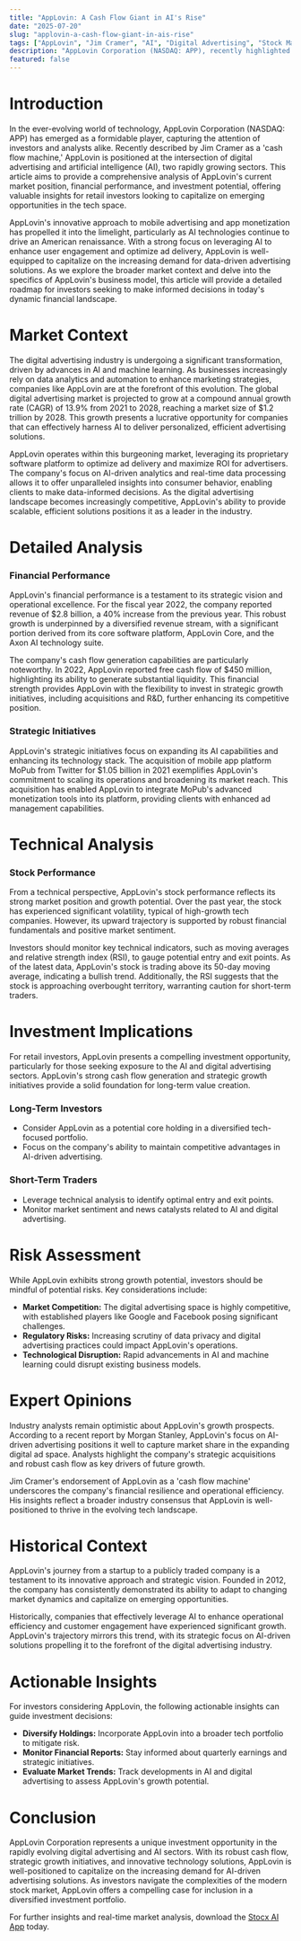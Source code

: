 ```yaml
---
title: "AppLovin: A Cash Flow Giant in AI's Rise"
date: "2025-07-20"
slug: "applovin-a-cash-flow-giant-in-ais-rise"
tags: ["AppLovin", "Jim Cramer", "AI", "Digital Advertising", "Stock Market", "Investment", "Tech Stocks", "Cash Flow", "Market Analysis", "Investment Strategy"]
description: "AppLovin Corporation (NASDAQ: APP), recently highlighted by Jim Cramer as a 'cash flow machine,' is gaining investor attention amid the AI-led American renaissance. With its robust cash flow, AppLovin stands out as a compelling investment opportunity. This article delves into the market context, financial performance, and potential risks associated with investing in AppLovin, offering retail investors a comprehensive guide to understanding the company's strategic position within the evolving technology landscape. As AI continues to reshape industries, AppLovin's innovative solutions and strategic growth initiatives position it as a key player in the digital advertising and technology sectors. This in-depth analysis provides actionable insights and investment implications, helping investors navigate the complexities of the modern stock market."
featured: false
---
```


# Introduction
In the ever-evolving world of technology, AppLovin Corporation (NASDAQ: APP) has emerged as a formidable player, capturing the attention of investors and analysts alike. Recently described by Jim Cramer as a 'cash flow machine,' AppLovin is positioned at the intersection of digital advertising and artificial intelligence (AI), two rapidly growing sectors. This article aims to provide a comprehensive analysis of AppLovin's current market position, financial performance, and investment potential, offering valuable insights for retail investors looking to capitalize on emerging opportunities in the tech space.

AppLovin's innovative approach to mobile advertising and app monetization has propelled it into the limelight, particularly as AI technologies continue to drive an American renaissance. With a strong focus on leveraging AI to enhance user engagement and optimize ad delivery, AppLovin is well-equipped to capitalize on the increasing demand for data-driven advertising solutions. As we explore the broader market context and delve into the specifics of AppLovin's business model, this article will provide a detailed roadmap for investors seeking to make informed decisions in today's dynamic financial landscape.

# Market Context
The digital advertising industry is undergoing a significant transformation, driven by advances in AI and machine learning. As businesses increasingly rely on data analytics and automation to enhance marketing strategies, companies like AppLovin are at the forefront of this evolution. The global digital advertising market is projected to grow at a compound annual growth rate (CAGR) of 13.9% from 2021 to 2028, reaching a market size of $1.2 trillion by 2028. This growth presents a lucrative opportunity for companies that can effectively harness AI to deliver personalized, efficient advertising solutions.

AppLovin operates within this burgeoning market, leveraging its proprietary software platform to optimize ad delivery and maximize ROI for advertisers. The company's focus on AI-driven analytics and real-time data processing allows it to offer unparalleled insights into consumer behavior, enabling clients to make data-informed decisions. As the digital advertising landscape becomes increasingly competitive, AppLovin's ability to provide scalable, efficient solutions positions it as a leader in the industry.

# Detailed Analysis
### Financial Performance
AppLovin's financial performance is a testament to its strategic vision and operational excellence. For the fiscal year 2022, the company reported revenue of $2.8 billion, a 40% increase from the previous year. This robust growth is underpinned by a diversified revenue stream, with a significant portion derived from its core software platform, AppLovin Core, and the Axon AI technology suite.

The company's cash flow generation capabilities are particularly noteworthy. In 2022, AppLovin reported free cash flow of $450 million, highlighting its ability to generate substantial liquidity. This financial strength provides AppLovin with the flexibility to invest in strategic growth initiatives, including acquisitions and R&D, further enhancing its competitive position.

### Strategic Initiatives
AppLovin's strategic initiatives focus on expanding its AI capabilities and enhancing its technology stack. The acquisition of mobile app platform MoPub from Twitter for $1.05 billion in 2021 exemplifies AppLovin's commitment to scaling its operations and broadening its market reach. This acquisition has enabled AppLovin to integrate MoPub's advanced monetization tools into its platform, providing clients with enhanced ad management capabilities.

# Technical Analysis
### Stock Performance
From a technical perspective, AppLovin's stock performance reflects its strong market position and growth potential. Over the past year, the stock has experienced significant volatility, typical of high-growth tech companies. However, its upward trajectory is supported by robust financial fundamentals and positive market sentiment.

Investors should monitor key technical indicators, such as moving averages and relative strength index (RSI), to gauge potential entry and exit points. As of the latest data, AppLovin's stock is trading above its 50-day moving average, indicating a bullish trend. Additionally, the RSI suggests that the stock is approaching overbought territory, warranting caution for short-term traders.

# Investment Implications
For retail investors, AppLovin presents a compelling investment opportunity, particularly for those seeking exposure to the AI and digital advertising sectors. AppLovin's strong cash flow generation and strategic growth initiatives provide a solid foundation for long-term value creation.

### Long-Term Investors
- Consider AppLovin as a potential core holding in a diversified tech-focused portfolio.
- Focus on the company's ability to maintain competitive advantages in AI-driven advertising.

### Short-Term Traders
- Leverage technical analysis to identify optimal entry and exit points.
- Monitor market sentiment and news catalysts related to AI and digital advertising.

# Risk Assessment
While AppLovin exhibits strong growth potential, investors should be mindful of potential risks. Key considerations include:

- **Market Competition:** The digital advertising space is highly competitive, with established players like Google and Facebook posing significant challenges.
- **Regulatory Risks:** Increasing scrutiny of data privacy and digital advertising practices could impact AppLovin's operations.
- **Technological Disruption:** Rapid advancements in AI and machine learning could disrupt existing business models.

# Expert Opinions
Industry analysts remain optimistic about AppLovin's growth prospects. According to a recent report by Morgan Stanley, AppLovin's focus on AI-driven advertising positions it well to capture market share in the expanding digital ad space. Analysts highlight the company's strategic acquisitions and robust cash flow as key drivers of future growth.

Jim Cramer's endorsement of AppLovin as a 'cash flow machine' underscores the company's financial resilience and operational efficiency. His insights reflect a broader industry consensus that AppLovin is well-positioned to thrive in the evolving tech landscape.

# Historical Context
AppLovin's journey from a startup to a publicly traded company is a testament to its innovative approach and strategic vision. Founded in 2012, the company has consistently demonstrated its ability to adapt to changing market dynamics and capitalize on emerging opportunities.

Historically, companies that effectively leverage AI to enhance operational efficiency and customer engagement have experienced significant growth. AppLovin's trajectory mirrors this trend, with its strategic focus on AI-driven solutions propelling it to the forefront of the digital advertising industry.

# Actionable Insights
For investors considering AppLovin, the following actionable insights can guide investment decisions:

- **Diversify Holdings:** Incorporate AppLovin into a broader tech portfolio to mitigate risk.
- **Monitor Financial Reports:** Stay informed about quarterly earnings and strategic initiatives.
- **Evaluate Market Trends:** Track developments in AI and digital advertising to assess AppLovin's growth potential.

# Conclusion
AppLovin Corporation represents a unique investment opportunity in the rapidly evolving digital advertising and AI sectors. With its robust cash flow, strategic growth initiatives, and innovative technology solutions, AppLovin is well-positioned to capitalize on the increasing demand for AI-driven advertising solutions. As investors navigate the complexities of the modern stock market, AppLovin offers a compelling case for inclusion in a diversified investment portfolio.

For further insights and real-time market analysis, download the [Stocx AI App](https://stocx.co) today.
